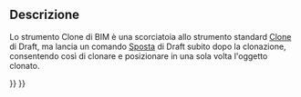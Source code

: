 <languages/>

{{Docnav
|[[BIM_Copy|Copy]]
|[[Arch_Add|Add]]
|[[BIM_Workbench|BIM]]
|IconL=BIM_Copy.svg
|IconR=Arch_Add.svg
|IconC=Workbench_BIM.svg
}}

<div class="mw-translate-fuzzy">
{{GuiCommandAddon/it
|Name=BIM Clone
|Name/it=Clone
|Workbenches=[[Image:IFC.svg|16px]] [[BIM Workbench/it|BIM]]
|Addon=BIM
|MenuLocation=Modifica → Copia
|SeeAlso=[[Draft Clone/it|Clone di Draft]]
}}
</div>

<span id="Description"></span>
==Descrizione==

<div class="mw-translate-fuzzy">
Lo strumento Clone di BIM è una scorciatoia allo strumento standard [[Draft Clone/it|Clone]] di Draft, ma lancia un comando [[Draft Move/it|Sposta]] di Draft subito dopo la clonazione, consentendo così di clonare e posizionare in una sola volta l'oggetto clonato.
</div>


{{Docnav
|[[BIM_Copy|Copy]]
|[[Arch_Add|Add]]
|[[BIM_Workbench|BIM]]
|IconL=BIM_Copy.svg
|IconR=Arch_Add.svg
|IconC=Workbench_BIM.svg
}}

{{BIM_Tools_navi{{#translation:}}}}
{{Userdocnavi{{#translation:}}}}
